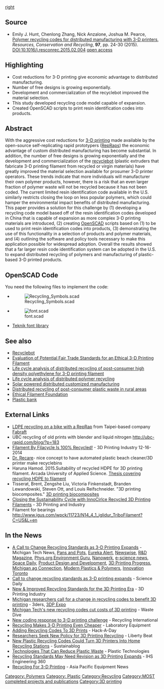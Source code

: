 {{MOST}}
{{MOST-RepRap}}

[[image:PLA-symb.jpg|right]]
==Source==
* Emily J. Hunt, Chenlong Zhang, Nick Anzalone, Joshua M. Pearce, [http://dx.doi.org/10.1016/j.resconrec.2015.02.004 Polymer recycling codes for distributed manufacturing with 3-D printers], ''Resources, Conservation and Recycling'', '''97''', pp. 24-30 (2015). DOI:10.1016/j.resconrec.2015.02.004 [https://www.academia.edu/11229348/Polymer_recycling_codes_for_distributed_manufacturing_with_3-D_printers open access]

==Highlighting==
* Cost reductions for 3-D printing give economic advantage to distributed manufacturing.
* Number of free designs is growing exponentially.
* Development and commercialization of the recyclebot improved the material selection.
* This study developed recycling code model capable of expansion.
* Created OpenSCAD scripts to print resin identification codes into products.

==Abstract==
With the aggressive cost reductions for [[3-D printing]] made available by the open-source self-replicating rapid prototypers ([[RepRaps]]) the economic advantage of custom distributed manufacturing has become substantial. In addition, the number of free designs is growing exponentially and the development and commercialization of the [[recyclebot]] (plastic extruders that fabricate 3-D printing filament from recycled or virgin materials) have greatly improved the material selection available for prosumer 3-D printer operators. These trends indicate that more individuals will manufacturer their own polymer products, however, there is a risk that an even larger fraction of polymer waste will not be recycled because it has not been coded. The current limited resin identification code available in the U.S. similarly restricts closing the loop on less popular polymers, which could hamper the environmental impact benefits of distributed manufacturing. This paper provides a solution for this challenge by (1) developing a recycling code model based off of the resin identification codes developed in China that is capable of expansion as more complex 3-D printing materials are introduced, (2) creating [[OpenSCAD]] scripts based on (1) to be used to print resin identification codes into products, (3) demonstrating the use of this functionality in a selection of products and polymer materials, and (4) outlining the software and policy tools necessary to make this application possible for widespread adoption. Overall the results showed that a far larger resin code identification system can be adopted in the U.S. to expand distributed recycling of polymers and manufacturing of plastic-based 3-D printed products.

==OpenSCAD Code==
You need the following files to implement the code:
* [[File:Recycling Symbols.scad]]
* [[File:font.scad]]
* [http://www.thingiverse.com/download:1144381 Teknik font library]

==See also==
* [[Recyclebot]]
* [[Evaluation of Potential Fair Trade Standards for an Ethical 3-D Printing Filament]]
* [[Life cycle analysis of distributed recycling of post-consumer high density polyethylene for 3-D printing filament]]
* [[Life cycle analysis of distributed polymer recycling]]
* [[Solar powered distributed customized manufacturing]]
* [[Distributed recycling of post-consumer plastic waste in rural areas]]
* [[Ethical Filament Foundation]]
* [[Plastic bank]]

==External Links==
* [http://3dprintingindustry.com/2014/03/19/mobile-eco-3d-printing-station/ LDPE recycling on a bike with a RepRap] from Taipei-based company [http://www.fabraft.com/ Fabraft]
* UBC recycling of old prints with blender and liquid nitrogen http://ubc-rapid.com/blog/?p=183
* [http://3dprintingindustry.com/2014/12/16/filament-filacycle-recycled/ Filament By Filacycle Is 100% Recycled!] - 3D Printing Industry 12-16-2014
* [http://www.yankodesign.com/2014/12/31/a-beachs-best-friend/ Dr. Recare]- nice concept to have automated plastic beach cleaner/3D printer make recyclebins
* Haruna Hamod. 2015.Suitability of recycled HDPE for 3D printing filament. Arcada University of Applied Science. [http://theseus32-kk.lib.helsinki.fi/bitstream/handle/10024/86198/Thesis%20final.pdf?sequence=1 Thesis covering recycling HDPE to filament]
* Tisserat, Brent, Zengshe Liu, Victoria Finkenstadt, Branden Lewandowski, Steven Ott, and Louis Reifschneider. "3D printing biocomposites." [http://www.4spepro.org/pdf/005690/005690.pdf 3D printing biocomposites]
* [http://3dprintingindustry.com/2015/02/27/close-the-sustainability-cycle-with-innocirlce-recycled-3d-printing-filaments/ Closing the Sustainability Cycle with InnoCirlce Recycled 3D Printing Filaments] - 3D Printing and Industry
* Filament for bearings http://www.igus.com/wpck/11723/N14_4_1_iglidur_TriboFilament?C=US&L=en

==In the News ==
* [http://www.mtu.edu/news/stories/2015/march/call-change-recycling-standards-3-d-printing-expands.html A Call to Change Recycling Standards as 3-D Printing Expands] - Michigan Tech News, [http://www.pansandpots.org/a-call-to-change-recycling-standards-as-3-d-printing-expands/category/ Pans and Pots], [http://www.eurekalert.org/pub_releases/2015-03/mtu-act031715.php Eureka Alert], [http://www.newswise.com/articles/a-call-to-change-recycling-standards-as-3-d-printing-expands Newswise], [http://www.rdmag.com/news/2015/03/call-change-recycling-standards-3d-printing-expands R&D Magazine], [http://phys.org/news/2015-03-recycling-standards-d.html Phys.org],[http://www.environmentguru.com/pages/elements/element.aspx?id=1937130 Environment Guru], [http://www.nanowerk.com/news2/gadget/newsid=39452.php Nanowerk], [http://esciencenews.com/articles/2015/03/17/a.call.change.recycling.standards.3.d.printing.expands e-science news], [http://www.spacedaily.com/reports/A_call_to_change_recycling_standards_as_3_D_printing_expands_999.html Space Daily], [http://www.pddnet.com/news/2015/03/changing-recycling-standards-3d-printing-expands Product Design and Development], [http://www.3dprintingprogress.com/articles/7596/a-call-to-change-recycling-standards-as-3-d-printing-expands 3D Printing Progress], [http://www.michiganagconnection.com/story-state.php?Id=256&yr=2015 Michigan ag Connection], [http://www.mpponline.in/a-call-to-change-recycling-standards-as-3d-printing-expands/ Modern Plastics & Polymers], [http://www.innovationtoronto.com/2015/03/a-call-to-change-recycling-standards-as-3-d-printing-expands/ Innovation Toronto]
* [http://www.sciencedaily.com/releases/2015/03/150317152336.htm Call to change recycling standards as 3-D printing expands] - Science Daily
* [http://3dprintingindustry.com/2015/03/16/new-improved-recycling-standards-for-the-3d-printing-era/ New & Improved Recycling Standards for the 3D Printing Era] - 3D Printing Industry
* [http://www.3ders.org/articles/20150317-michigan-researchers-call-for-a-change-in-recycling-codes-to-benefit-3d-printing.html Michigan researchers call for a change in recycling codes to benefit 3D printing] - 3ders, [http://www.3dp-expo.com/yw/xwzx_show.asp?nid=1494 3DP Expo]
* [http://www.wastedive.com/news/michigan-techs-new-recycling-codes-cut-costs-of-3d-printing/375867/ Michigan Tech's new recycling codes cut costs of 3D printing] -  Waste Dive
* [http://www.recyclinginternational.com/recycling-news/8580/plastic-and-rubber/united-states/new-coding-response-3-d-printing-challenge New coding response to 3-D printing challenge] - Recycling International
* [http://www.laboratoryequipment.com/news/2015/03/recycling-makes-3-d-printing-even-cheaper Recycling Makes 3-D Printing Even Cheaper ] - Laboratory Equipment
* [http://hackaday.com/2015/03/18/adding-recycling-codes-to-3d-prints/ Adding Recycling Codes To 3D Prints] - Hack-A-Day
* [http://thelibertybeat.com/researchers-seek-new-policy-for-3d-printing-recycling/ Researchers Seek New Policy for 3D Printing Recycling] - Liberty Beat
* [http://sustainablog.org/2015/03/new-plastic-recycling-codes-could-turn-3d-printers-into-home-recycling-stations/ New Plastic Recycling Codes Could Turn 3D Printers Into Home Recycling Stations] - Sustainablog
* [http://www.plastics-technology.com/articles/id/reduce-plastic-waste Technologies That Can Reduce Plastic Waste] - Plastic Technologies
* [http://insights.globalspec.com/article/711/recycling-standards-may-need-revision-as-3d-printing-expands Recycling Standards May Need Revision as 3D Printing Expands ] - IHS Engineering 360
* [http://www.equipment-news.com/index.php/businessnews/item/237-recycling-for-3-d-printing Recycling For 3-D Printing] - Asia Pacific Equipment News

 [[Category: Polymers]]
[[Category: Plastic]]
[[Category:Recycling]]
[[Category:MOST completed projects and publications]]
[[Category:3D printing]]
